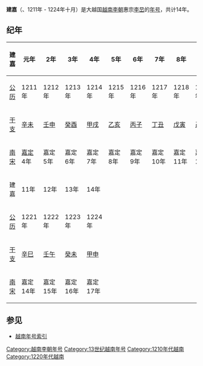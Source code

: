 {{Eranamebox|年号=建嘉
|起讫时间= 1211年 - 1224年十月
|政权= [[越南李朝|越南李朝]]
|帝王=惠宗[[李旵|李旵]]
|历时= 14年
|timeline=
|说明=
}}
'''建嘉'''（{{lang|vi|Kiến Gia}}、1211年 - 1224年十月）是大越国[[越南李朝|越南李朝]]惠宗[[李旵|李旵]]的[[年号|年号]]，共计14年。

==纪年==

{| class="wikitable"  style="text-align:center"
!建嘉||元年||2年||3年||4年||5年||6年||7年||8年||9年||10年
|-
|[[公历|公历]]||1211年||1212年||1213年||1214年||1215年||1216年||1217年||1218年||1219年||1220年
|-
|[[干支|干支]]||[[辛未|辛未]]||[[壬申|壬申]]||[[癸酉|癸酉]]||[[甲戌|甲戌]]||[[乙亥|乙亥]]||[[丙子|丙子]]||[[丁丑|丁丑]]||[[戊寅|戊寅]]||[[己卯|己卯]]||[[庚辰|庚辰]] 
|-
|[[南宋|南宋]]||[[嘉定_(南宋)|嘉定]]4年||嘉定5年||嘉定6年||嘉定7年||嘉定8年||嘉定9年||嘉定10年||嘉定11年||嘉定12年||嘉定13年
|- style="background-color:#cccccc;font-weight:bold"
|建嘉||11年||12年||13年||14年
|-
|[[公历|公历]]||1221年||1222年||1223年||1224年
|-
|[[干支|干支]]||[[辛巳|辛巳]]||[[壬午|壬午]]||[[癸未|癸未]]||[[甲申|甲申]]  
|-
|[[南宋|南宋]]||嘉定14年||嘉定15年||嘉定16年||嘉定17年
|}

==参见==
*[[越南年号索引|越南年号索引]]
{{年号|[[治平龙应|治平龙应]]|[[越南年号索引|越南李朝年号]]|[[天彰有道|天彰有道]]}}
{{越南年號}}
[[Category:越南李朝年号|Category:越南李朝年号]]
[[Category:13世纪越南年号|Category:13世纪越南年号]]
[[Category:1210年代越南|Category:1210年代越南]]
[[Category:1220年代越南|Category:1220年代越南]]